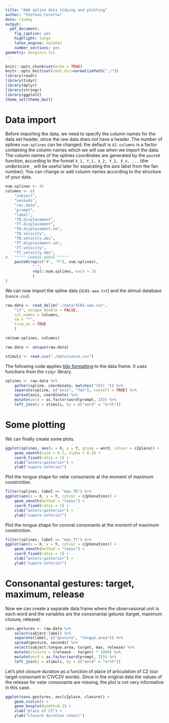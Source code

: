 ```yaml
---
title: "AAA spline data tidying and plotting"
author: "Stefano Coretta"
date: \today
output: 
  pdf_document: 
    fig_caption: yes
    highlight: tango
    latex_engine: xelatex
    number_sections: yes
geometry: margin=1.5in
---
```


```r
knitr::opts_chunk$set(echo = TRUE)
knitr::opts_knit$set(root.dir=normalizePath("./"))
library(readr)
library(tidyr)
library(dplyr)
library(stringr)
library(ggplot2)
theme_set(theme_bw())
```

# Data import

Before importing the data, we need to specify the column names for the data set header, since the raw data does not have a header. The number of splines `num.splines` can be changed; the default is `42`. `columns` is a factor containing the column names which we will use when we import the data. The column names of the splines coordinates are generated by the `paste0` function, according to the format `X_1, Y_1, X_2, Y_2, X_n, ...` (the underscore `_` will be useful later for separating the axis label from the fan number). You can change or add column names according to the structure of your data.

```r
num.splines <- 42
columns <- c(
    "subject",
    "seconds",
    "rec.date",
    "prompt",
    "label",
    "TD.displacement",
    "TT.displacement",
    "TD.displacement.sm",
    "TD.velocity",
    "TD.velocity.abs",
    "TT.displacement.sm",
    "TT.velocity",
    "TT.velocity.abs",
#   ^^^^^ CHANGE ABOVE ^^^^^
    paste0(rep(c("X", "Y"), num.splines),
            "_",
            rep(1:num.splines, each = 2)
            )
)
```

We can now import the spline data (`SC01-aaa.txt`) and the stimuli database (`nonce.csv`).

```r
raw.data <- read_delim("./data/SC01-aaa.csv", 
    "\t", escape_double = FALSE,
    col_names = columns,
    na = "*",
    trim_ws = TRUE
    )

rm(num.splines, columns)

raw.data <- unique(raw.data)

stimuli <- read.csv("./data/nonce.csv")
```

The following code applies [tidy formatting] to the data frame. It uses functions from the `tidyr` library.

```r
splines <- raw.data %>%
    gather(spline, coordinate, matches("[XY]_")) %>%
    separate(spline, c("axis", "fan"), convert = TRUE) %>%
    spread(axis, coordinate) %>%
    mutate(word = as.factor(word(prompt, 2))) %>%
    left_join(y = stimuli, by = c("word" = "orth"))
```

# Some plotting

We can finally create some plots.

```r
ggplot(splines, aes(x = X, y = Y, group = word, colour = c2place)) +
    geom_smooth(size = 0.5, alpha = 0.2) +
    coord_fixed(ratio = 1) +
    xlab("antero-posterior") +
    ylab("supero-inferior")
```

Plot the tongue shape for velar consonants at the moment of maximum constriction.

```r
filter(splines, label == "max_TD") %>%
ggplot(aes(x = X, y = Y, colour = c2phonation)) +
    geom_smooth(method = "loess") +
    coord_fixed(ratio = 1) +
    xlab("antero-posterior") +
    ylab("supero-inferior")
```

Plot the tongue shape for coronal consonants at the moment of maximum constriction.

```r
filter(splines, label == "max_TT") %>%
ggplot(aes(x = X, y = Y, colour = c2phonation)) +
    geom_smooth(method = "loess") +
    coord_fixed(ratio = 1) +
    xlab("antero-posterior") +
    ylab("supero-inferior")
```


# Consonantal gestures: target, maximum, release

Now we can create a separate data frame where the observasional unit is each word and the variables are the consonantal getures (target, maximum closure, release).

```r
cons.gestures <- raw.data %>%
    select(subject:label) %>%
    separate(label, c("gesture", "tongue.area")) %>%
    spread(gesture, seconds) %>%
    select(subject:tongue.area, target, max, release) %>%
    mutate(closure = (release - target) * 1000) %>%
    mutate(word = as.factor(word(prompt, 2))) %>%
    left_join(y = stimuli, by = c("word" = "orth"))
```

Let's plot closure duration as a function of place of articulation of C2 (our target consonant in C1VC2V words). Since in the original data the values of the release for velar consonants are missing, the plot is not very informative in this case.

```r
ggplot(cons.gestures, aes(c2place, closure)) +
    geom_violin() +
    geom_boxplot(width=0.2) +
    xlab("place of C2") +
    ylab("closure duration (msec)")
```




[tidy formatting]: http://vita.had.co.nz/papers/tidy-data.html
